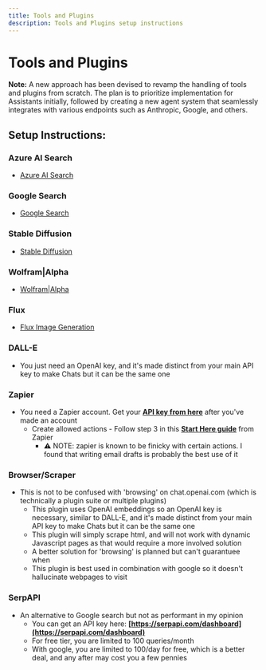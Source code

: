 ```yaml
---
title: Tools and Plugins
description: Tools and Plugins setup instructions
---
```


# Tools and Plugins

**Note:** A new approach has been devised to revamp the handling of tools and plugins from scratch. The plan is to prioritize implementation for Assistants initially, followed by creating a new agent system that seamlessly integrates with various endpoints such as Anthropic, Google, and others.

## Setup Instructions:

### Azure AI Search
- [Azure AI Search](/docs/configuration/tools/azure_ai_search)

### Google Search
- [Google Search](/docs/configuration/tools/google_search)

### Stable Diffusion
- [Stable Diffusion](/docs/configuration/tools/stable_diffusion)

### Wolfram|Alpha
- [Wolfram|Alpha](/docs/configuration/tools/wolfram)

### Flux
- [Flux Image Generation](/docs/configuration/tools/flux)

### DALL-E
- You just need an OpenAI key, and it's made distinct from your main API key to make Chats but it can be the same one

### Zapier
- You need a Zapier account. Get your **[API key from here](https://nla.zapier.com/credentials/)** after you've made an account
  - Create allowed actions - Follow step 3 in this **[Start Here guide](https://nla.zapier.com/start/)** from Zapier
    - ⚠️ NOTE: zapier is known to be finicky with certain actions. I found that writing email drafts is probably the best use of it

### Browser/Scraper
- This is not to be confused with 'browsing' on chat.openai.com (which is technically a plugin suite or multiple plugins)
  - This plugin uses OpenAI embeddings so an OpenAI key is necessary, similar to DALL-E, and it's made distinct from your main API key to make Chats but it can be the same one
  - This plugin will simply scrape html, and will not work with dynamic Javascript pages as that would require a more involved solution
  - A better solution for 'browsing' is planned but can't guarantuee when
  - This plugin is best used in combination with google so it doesn't hallucinate webpages to visit

### SerpAPI
- An alternative to Google search but not as performant in my opinion
  - You can get an API key here: **[https://serpapi.com/dashboard](https://serpapi.com/dashboard)**
  - For free tier, you are limited to 100 queries/month
  - With google, you are limited to 100/day for free, which is a better deal, and any after may cost you a few pennies
